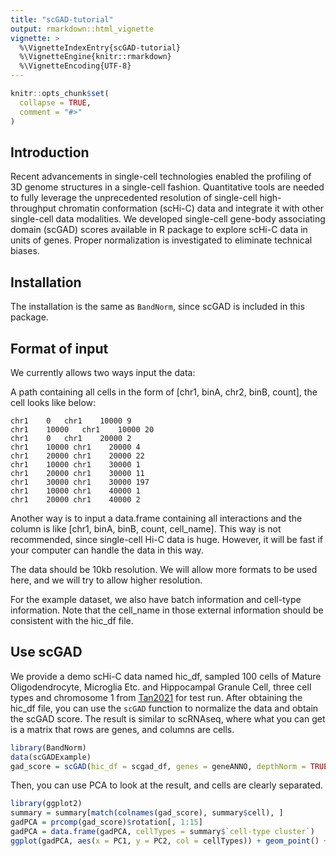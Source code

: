 ---
title: "scGAD-tutorial"
output: rmarkdown::html_vignette
vignette: >
  %\VignetteIndexEntry{scGAD-tutorial}
  %\VignetteEngine{knitr::rmarkdown}
  %\VignetteEncoding{UTF-8}
---

```{r, include = FALSE}
knitr::opts_chunk$set(
  collapse = TRUE,
  comment = "#>"
)
```

## Introduction

Recent advancements in single-cell technologies enabled the profiling of 3D genome structures in a single-cell fashion. Quantitative tools are needed to fully leverage the unprecedented resolution of single-cell high-throughput chromatin conformation (scHi-C) data and integrate it with other single-cell data modalities. We developed single-cell gene-body associating domain (scGAD) scores available in R package to explore scHi-C data in units of genes. Proper normalization is investigated to eliminate technical biases.

## Installation

The installation is the same as `BandNorm`, since scGAD is included in this package.

## Format of input

We currently allows two ways input the data:

A path containing all cells in the form of [chr1, binA, chr2, binB, count], the cell looks like below:

```
chr1    0   chr1    10000 9
chr1    10000   chr1    10000 20
chr1    0   chr1    20000 2
chr1    10000 chr1    20000 4
chr1    20000 chr1    20000 22
chr1    10000 chr1    30000 1
chr1    20000 chr1    30000 11
chr1    30000 chr1    30000 197
chr1    10000 chr1    40000 1
chr1    20000 chr1    40000 2
```

Another way is to input a data.frame containing all interactions and the column is like [chr1, binA, binB, count, cell_name]. This way is not recommended, since single-cell Hi-C data is huge. However, it will be fast if your computer can handle the data in this way.

The data should be 10kb resolution. We will allow more formats to be used here, and we will try to allow higher resolution.

For the example dataset, we also have batch information and cell-type information. Note that the cell_name in those external information should be consistent with the hic_df file.

## Use scGAD

We provide a demo scHi-C data named hic_df, sampled 100 cells of Mature Oligodendrocyte, Microglia Etc. and Hippocampal Granule Cell, three cell types and chromosome 1 from [Tan2021](https://www.cell.com/cell/fulltext/S0092-8674(20)31754-2?_returnURL=https%3A%2F%2Flinkinghub.elsevier.com%2Fretrieve%2Fpii%2FS0092867420317542%3Fshowall%3Dtrue) for test run. After obtaining the hic_df file, you can use the `scGAD` function to normalize the data and obtain the scGAD score. The result is similar to scRNAseq, where what you can get is a matrix that rows are genes, and columns are cells.

```{r scGAD}
library(BandNorm)
data(scGADExample)
gad_score = scGAD(hic_df = scgad_df, genes = geneANNO, depthNorm = TRUE)
```

Then, you can use PCA to look at the result, and cells are clearly separated.

```{r PCA Result}
library(ggplot2)
summary = summary[match(colnames(gad_score), summary$cell), ]
gadPCA = prcomp(gad_score)$rotation[, 1:15]
gadPCA = data.frame(gadPCA, cellTypes = summary$`cell-type cluster`)
ggplot(gadPCA, aes(x = PC1, y = PC2, col = cellTypes)) + geom_point() + theme_bw(base_size = 10)
```

